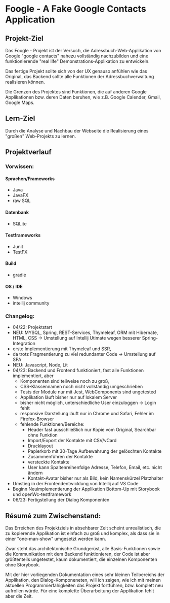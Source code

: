 
<Meta title="Description" />

<style>
  {`
  
  `} 
</style>

# Foogle - A Fake Google Contacts Application

## Projekt-Ziel

Das Foogle - Projekt ist der Versuch, die Adressbuch-Web-Applikation von Google "google contacts" nahezu vollständig nachzubilden 
und eine funktionierende "real life" Demonstrations-Applikation zu entwickeln.

Das fertige Projekt sollte sich von der UX genauso anfühlen wie das Original, 
das Backend sollte alle Funktionen der Adressbuchverwaltung realisieren können.

Die Grenzen des Projektes sind Funktionen, die auf anderen Google Applikationen bzw. deren Daten beruhen, wie z.B. Google Calender, Gmail, Google Maps.


## Lern-Ziel

Durch die Analyse und Nachbau der Webseite die Realisierung eines "großen" Web-Projekts zu lernen.


## Projektverlauf

### Vorwissen:

#### Sprachen/Frameworks
  - Java 
  - JavaFX 
  - raw SQL

#### Datenbank
- SQLite

#### Testframeworks
- Junit
- TestFX

#### Build

- gradle

#### OS / IDE
- Windows
- intellij community

### Changelog:

- 04/22: Projektstart
- NEU: MYSQL, Spring, REST-Services, Thymeleaf, ORM mit Hibernate, HTML, CSS -> Umstellung auf Intellij Utimate wegen besserer Spring-Integration
- erste Implementierung mit Thymeleaf und SSR,
- da trotz Fragmentierung zu viel redundanter Code -> Umstellung auf SPA
- NEU: Javascript, Node, Lit
- 04/23: Backend und Frontend funktioniert, fast alle Funktionen implementiert, aber 
    - Komponenten sind teilweise noch zu groß,
    - CSS-Klassennamen noch nicht vollständig umgeschrieben
    - Tests der Module nur mit Jest, WebComponents sind ungetested
    - Applikation läuft bisher nur auf lokalem Server
    - bisher nicht möglich, unterschiedliche User einzuloggen -> Login fehlt
    - responsive Darstellung läuft nur in Chrome und Safari, Fehler im Firefox-Browser
    - fehlende Funktionen/Bereiche:
      - Header fast ausschließlich nur Kopie vom Original, Searchbar ohne Funktion
      - Import/Export der Kontakte mit CSV/vCard
      - Drucklayout
      - Papierkorb mit 30-Tage Aufbewahrung der gelöschten Kontakte
      - Zusammenführen der Kontakte
      - versteckte Kontakte
      - User kann Spaltenreihenfolge Adresse, Telefon, Email, etc. nicht ändern
      - Kontakt-Avatar bisher nur als Bild, kein Namenskürzel Platzhalter
- Umstieg in der Frontendentwicklung von Intellij auf VS Code
- Beginn Neuimplementierung der Applikation Bottom-Up mit Storybook und openWc-testframework
- 06/23: Fertigstellung der Dialog Komponenten

## Résumé zum Zwischenstand:

Das Erreichen des Projektziels in absehbarer Zeit scheint unrealistisch, 
die zu kopierende Applikation ist einfach zu groß und komplex, 
als dass sie in einer "one-man-show" umgesetzt werden kann.  

Zwar steht das architektonische Grundgerüst, alle Basis-Funktionen sowie die Kommunikation mit dem Backend funktionieren, 
der Code ist aber größtenteils ungetestet, kaum dokumentiert, die einzelnen Komponenten ohne Storybook.

Mit der hier vorliegenden Dokumentation eines sehr kleinen Teilbereichs der Applikation, den Dialog-Komponeneten, will ich zeigen, 
wie ich mit meinen aktuellen Programmierfähigkeiten das Projekt fortführen, bzw. komplett neu aufrollen würde.
Für eine komplette Überarbeitung der Applikation fehlt aber die Zeit.




